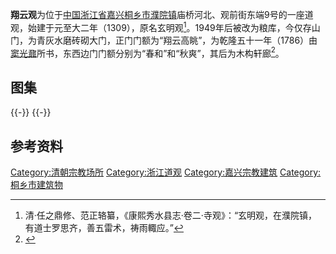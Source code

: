 {{文物保护单位
|级别 = 市级
|省名 = 浙江省
|市/县名 = 桐乡市
|名称 = 翔云观
|图片 = 
|编号 = 不详
|分类 = 古建筑
|时代 = 清
|所在 = [[濮院镇|濮院镇]]观前街
|登录 = 1981年6月
}}
'''翔云观'''为位于[[中国|中国]][[浙江省|浙江省]][[嘉兴|嘉兴]][[桐乡市|桐乡市]][[濮院镇|濮院镇]]庙桥河北、观前街东端9号的一座道观，始建于元至大二年（1309），原名玄明观<ref>清·任之鼎修、范正辂纂，《康熙秀水县志·卷二·寺观》：“玄明观，在濮院镇，有道士罗思齐，善五雷术，祷雨輙应。”</ref>。1949年后被改为粮库，今仅存山门，为青灰水磨砖砌大门，正门门额为“翔云高眺”，为乾隆五十一年（1786）由[[窦光鼐|窦光鼐]]所书，东西边门门额分别为“春和”和“秋爽”，其后为木构轩廊<ref>{{cite web|url=http://txtx.tx.gov.cn/txtx/newsreport/ShowArticle.asp?ArticleID=975|title=《桐乡地名故事之濮院》|accessdate=2016-05-17|work=|publisher=桐乡通讯|archive-date=2016-06-03|archive-url=https://web.archive.org/web/20160603230557/http://txtx.tx.gov.cn/txtx/newsreport/ShowArticle.asp?ArticleID=975|dead-url=no}}</ref>。

== 图集 ==
{{multiple image
| align  = left
| width = 240
| image1 = Xiangyun Taoist Temple 05 2015-05.JPG
| caption1 = 山门南面
| image2 = Xiangyun Taoist Temple 02 2015-05.JPG
| caption2 = 山门西面
| image3 = Xiangyun Taoist Temple 11 2015-05.JPG
| caption3 = 正门门额
}}
{{-}}
{{multiple image
| align  = left
| width = 240
| image1 = Xiangyun Taoist Temple 15 2015-05.JPG
| caption1 = 山门南面，墙基局部
| image2 = Xiangyun Taoist Temple 20 2015-05.JPG
| caption2 = 山门北面
| image3 = Xiangyun Taoist Temple 25 2015-05.JPG
| caption3 = 山门北面廊轩
}}
{{-}}
==参考资料==
{{reflist|2}}
{{DEFAULTSORT:X翔}}
{{Commons category|Xiangyun Taoist Temple}}
{{浙江小作品}}
[[Category:清朝宗教场所|Category:清朝宗教场所]]
[[Category:浙江道观|Category:浙江道观]]
[[Category:嘉兴宗教建筑|Category:嘉兴宗教建筑]] 
[[Category:桐乡市建筑物|Category:桐乡市建筑物]]